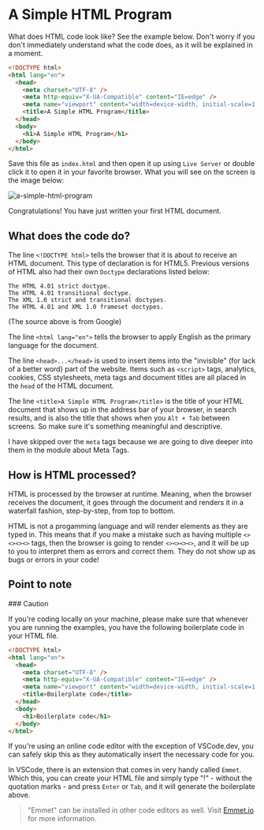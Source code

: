 
# A Simple HTML Program

What does HTML code look like? See the example below. Don't worry if you don't immediately understand what the code does, as it will be explained in a moment.

```html
<!DOCTYPE html>
<html lang="en">
  <head>
    <meta charset="UTF-8" />
    <meta http-equiv="X-UA-Compatible" content="IE=edge" />
    <meta name="viewport" content="width=device-width, initial-scale=1.0" />
    <title>A Simple HTML Program</title>
  </head>
  <body>
    <h1>A Simple HTML Program</h1>
  </body>
</html>
```

Save this file as `index.html` and then open it up using `Live Server` or double click it to open it in your favorite browser. What you will see on the screen is the image below:

![a-simple-html-program](src/assets/a-simple-html-program.png)

Congratulations! You have just written your first HTML document.

## What does the code do?

The line `<!DOCTYPE html>` tells the browser that it is about to receive an HTML document. This type of declaration is for HTML5. Previous versions of HTML also had their own `Doctype` declarations listed below:

```
The HTML 4.01 strict doctype.
The HTML 4.01 transitional doctype.
The XML 1.0 strict and transitional doctypes.
The HTML 4.01 and XML 1.0 frameset doctypes.
```

(The source above is from Google)

The line `<html lang="en">` tells the browser to apply English as the primary language for the document.

The line `<head>...</head>` is used to insert items into the "invisible" (for lack of a better word) part of the website. Items such as `<script>` tags, analytics, cookies, CSS stylesheets, meta tags and document titles are all placed in the `head` of the HTML document.

The line `<title>A Simple HTML Program</title>` is the title of your HTML document that shows up in the address bar of your browser, in search results, and is also the title that shows when you `Alt + Tab` between screens. So make sure it's something meaningful and descriptive.

I have skipped over the `meta` tags because we are going to dive deeper into them in the module about Meta Tags.

## How is HTML processed?

HTML is processed by the browser at runtime. Meaning, when the browser receives the document, it goes through the document and renders it in a waterfall fashion, step-by-step, from top to bottom.

HTML is not a progamming language and will render elements as they are typed in. This means that if you make a mistake such as having multiple `<><><><>` tags, then the browser is going to render `<><><><>`, and it will be up to you to interpret them as errors and correct them. They do not show up as bugs or errors in your code!

## Point to note

<Callout type="info">
### Caution

If you're coding locally on your machine, please make sure that whenever you are running the examples, you have the following boilerplate code in your HTML file.

```html
<!DOCTYPE html>
<html lang="en">
  <head>
    <meta charset="UTF-8" />
    <meta http-equiv="X-UA-Compatible" content="IE=edge" />
    <meta name="viewport" content="width=device-width, initial-scale=1.0" />
    <title>Boilerplate code</title>
  </head>
  <body>
    <h1>Boilerplate code</h1>
  </body>
</html>
```

If you're using an online code editor with the exception of VSCode.dev, you can safely skip this as they automatically insert the necessary code for you.

In VSCode, there is an extension that comes in very handy called `Emmet`. Which this, you can create your HTML file and simply type "!" - without the quotation marks - and press `Enter` or `Tab`, and it will generate the boilerplate above.

> "Emmet" can be installed in other code editors as well. Visit [Emmet.io](https://emmet.io) for more information.

</Callout>
